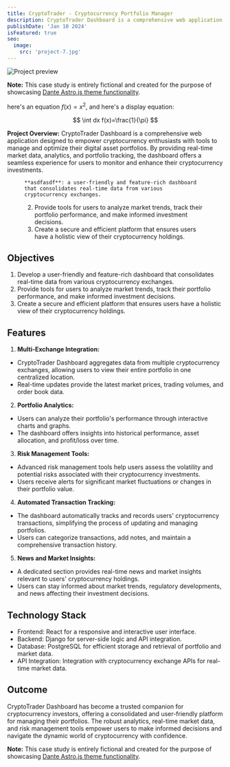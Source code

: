 ```yaml
---
title: CryptoTrader - Cryptocurrency Portfolio Manager
description: CryptoTrader Dashboard is a comprehensive web application designed to empower cryptocurrency enthusiasts with tools to manage and optimize their digital asset portfolios.
publishDate: 'Jan 10 2024'
isFeatured: true
seo:
  image:
    src: 'project-7.jpg'
---
```




![Project preview](/project-7.jpg)

**Note:** This case study is entirely fictional and created for the purpose of showcasing [Dante Astro.js theme functionality](https://justgoodui.com/astro-themes/dante/).


here's an equation $f(x)=x^2$, and here's a display equation:

$$
\int dx f(x)=\frac{1}{\pi}
$$

**Project Overview:**
CryptoTrader Dashboard is a comprehensive web application designed to empower cryptocurrency enthusiasts with tools to manage and optimize their digital asset portfolios. By providing real-time market data, analytics, and portfolio tracking, the dashboard offers a seamless experience for users to monitor and enhance their cryptocurrency investments.

<Figure src="../../public/project-7.jpg" alt="CryptoTrader Dashboard">
  
    **asdfasdf**: a user-friendly and feature-rich dashboard that consolidates real-time data from various cryptocurrency exchanges.
2. Provide tools for users to analyze market trends, track their portfolio performance, and make informed investment decisions.
3. Create a secure and efficient platform that ensures users have a holistic view of their cryptocurrency holdings.
  
</Figure>


## Objectives

1. Develop a user-friendly and feature-rich dashboard that consolidates real-time data from various cryptocurrency exchanges.
2. Provide tools for users to analyze market trends, track their portfolio performance, and make informed investment decisions.
3. Create a secure and efficient platform that ensures users have a holistic view of their cryptocurrency holdings.

## Features

1. **Multi-Exchange Integration:**

- CryptoTrader Dashboard aggregates data from multiple cryptocurrency exchanges, allowing users to view their entire portfolio in one centralized location.
- Real-time updates provide the latest market prices, trading volumes, and order book data.

2. **Portfolio Analytics:**

- Users can analyze their portfolio's performance through interactive charts and graphs.
- The dashboard offers insights into historical performance, asset allocation, and profit/loss over time.

3. **Risk Management Tools:**

- Advanced risk management tools help users assess the volatility and potential risks associated with their cryptocurrency investments.
- Users receive alerts for significant market fluctuations or changes in their portfolio value.

4. **Automated Transaction Tracking:**

- The dashboard automatically tracks and records users' cryptocurrency transactions, simplifying the process of updating and managing portfolios.
- Users can categorize transactions, add notes, and maintain a comprehensive transaction history.

5. **News and Market Insights:**

- A dedicated section provides real-time news and market insights relevant to users' cryptocurrency holdings.
- Users can stay informed about market trends, regulatory developments, and news affecting their investment decisions.

## Technology Stack

- Frontend: React for a responsive and interactive user interface.
- Backend: Django for server-side logic and API integration.
- Database: PostgreSQL for efficient storage and retrieval of portfolio and market data.
- API Integration: Integration with cryptocurrency exchange APIs for real-time market data.

## Outcome

CryptoTrader Dashboard has become a trusted companion for cryptocurrency investors, offering a consolidated and user-friendly platform for managing their portfolios. The robust analytics, real-time market data, and risk management tools empower users to make informed decisions and navigate the dynamic world of cryptocurrency with confidence.

**Note:** This case study is entirely fictional and created for the purpose of showcasing [Dante Astro.js theme functionality](https://justgoodui.com/astro-themes/dante/).
